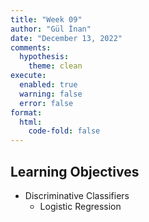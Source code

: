 ```yaml
---
title: "Week 09"
author: "Gül İnan"
date: "December 13, 2022"
comments:
  hypothesis: 
    theme: clean
execute: 
  enabled: true
  warning: false
  error: false
format: 
  html:
    code-fold: false
---
```


## Learning Objectives

-   Discriminative Classifiers
    -   Logistic Regression


